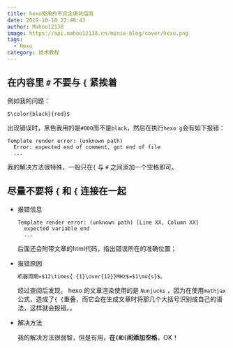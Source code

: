 ```yaml
---
title: hexo使用的不完全填坑指南
date: 2019-10-10 22:48:43
author: Mahoo12138
image: https://api.mahoo12138.cn/minio-blog/cover/hexo.png
tags:
  - Hexo
category: 技术教程
---
```


## 在内容里 `#` 不要与 `{` 紧挨着

例如我的问题：

```
$\color{black}{red}$
```

出现错误时，黑色我用的是`#000`而不是`black`，然后在执行`hexo g`会有如下报错：

```shell
Template render error: (unknown path)
  Error: expected end of comment, got end of file
  ...
```

我的解决方法很特殊，一般只在`{` 与 `#` 之间添加一个空格即可。

## 尽量不要将 `{` 和 `{` 连接在一起

- 报错信息

  ```shell
  Template render error: (unknown path) [Line XX, Column XX]
    expected variable end
    ...
  ```

  后面还会附带文章的html代码，指出错误所在的准确位置；

- 报错原因

  ```markdown
  机器周期=$12\times{ {1}\over{12}}MHz$=$1\mu{s}$。
  ```

  经过查阅后发现， hexo 的文章渲染使用的是 `Nunjucks` ，因为在使用`mathjax`公式，造成了`{ {`重叠，而它会在生成文章时将那几个大括号识别成自己的语法，这样就会报错。。

- 解决方法

  我的解决方法很弱智，但是有用，**在`{和{`间添加空格**，OK！
